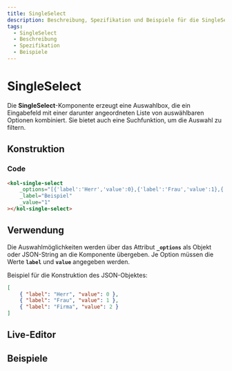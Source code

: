 ```yaml
---
title: SingleSelect
description: Beschreibung, Spezifikation und Beispiele für die SingleSelect-Komponente.
tags:
  - SingleSelect
  - Beschreibung
  - Spezifikation
  - Beispiele
---
```



# SingleSelect

Die **SingleSelect**-Komponente erzeugt eine Auswahlbox, die ein Eingabefeld mit einer darunter angeordneten Liste von auswählbaren Optionen kombiniert. Sie bietet auch eine Suchfunktion, um die Auswahl zu filtern.

## Konstruktion

### Code

```html
<kol-single-select
	_options="[{'label':'Herr','value':0},{'label':'Frau','value':1},{'label':'Firma','value':2}]"
	_label="Beispiel"
	_value="1"
></kol-single-select>
```

## Verwendung

Die Auswahlmöglichkeiten werden über das Attribut **`_options`** als Objekt oder JSON-String an die Komponente übergeben. Je Option müssen die Werte **`label`** und **`value`** angegeben werden.

Beispiel für die Konstruktion des JSON-Objektes:

```json
[
	{ "label": "Herr", "value": 0 },
	{ "label": "Frau", "value": 1 },
	{ "label": "Firma", "value": 2 }
]
```

<Readme />

<ExampleLink component="single-select" />

## Live-Editor

<LiveEditorCompact component="single-select" />

## Beispiele

<Configurator component="single-select" sample="basic" />
